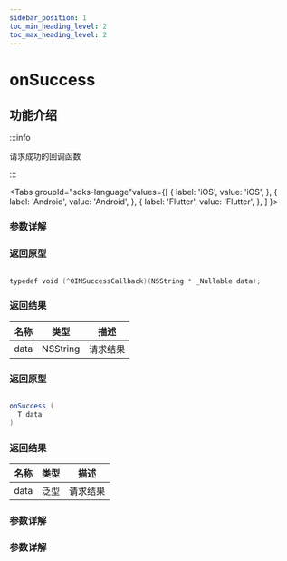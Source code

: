 ```yaml
---
sidebar_position: 1
toc_min_heading_level: 2
toc_max_heading_level: 2
---
```


# onSuccess

## 功能介绍

:::info

请求成功的回调函数

:::

<Tabs
groupId="sdks-language"values={[
{ label: 'iOS', value: 'iOS', },
{ label: 'Android', value: 'Android', },
{ label: 'Flutter', value: 'Flutter', },
]
}>

<TabItem value="Flutter">

### 参数详解

</TabItem>

<TabItem value="iOS">

### 返回原型

```swift showLineNumbers

typedef void (^OIMSuccessCallback)(NSString * _Nullable data);

```

### 返回结果

| 名称 | 类型     | 描述     |
| ---- | -------- | -------- |
| data | NSString | 请求结果 |

</TabItem>

<TabItem value="Android">

### 返回原型

```Java showLineNumbers

onSuccess (
  T data
)

```

### 返回结果

| 名称 | 类型 | 描述     |
| ---- | ---- | -------- |
| data | 泛型 | 请求结果 |

</TabItem>

<TabItem value="Web">

### 参数详解

</TabItem>

<TabItem value="uni-app">

### 参数详解

</TabItem>

</Tabs>

